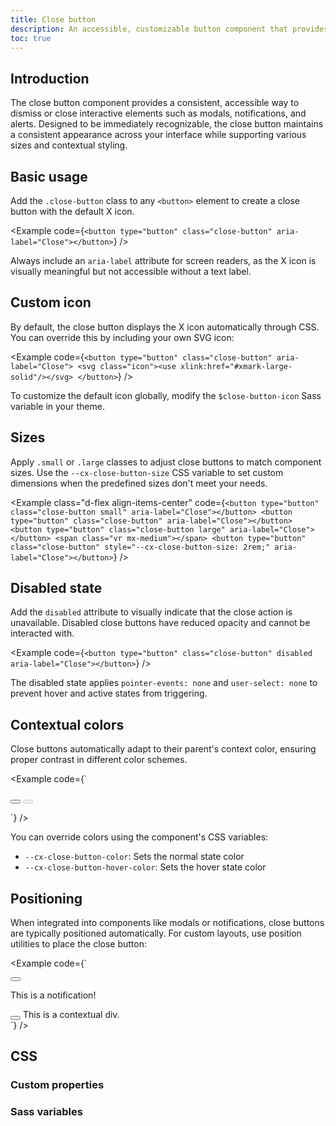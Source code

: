 ```yaml
---
title: Close button
description: An accessible, customizable button component that provides a consistent way to dismiss or close interactive elements.
toc: true
---
```


## Introduction

The close button component provides a consistent, accessible way to dismiss or close interactive elements such as modals, notifications, and alerts. Designed to be immediately recognizable, the close button maintains a consistent appearance across your interface while supporting various sizes and contextual styling.

## Basic usage

Add the `.close-button` class to any `<button>` element to create a close button with the default X icon.

<Example code={`<button type="button" class="close-button" aria-label="Close"></button>`} />

<Callout type="warning">
  Always include an <code>aria-label</code> attribute for screen readers, as the X icon is visually meaningful but not accessible without a text label.
</Callout>

## Custom icon

By default, the close button displays the X icon automatically through CSS. You can override this by including your own SVG icon:

<Example code={`<button type="button" class="close-button" aria-label="Close">
    <svg class="icon"><use xlink:href="#xmark-large-solid"/></svg>
  </button>`} />

To customize the default icon globally, modify the `$close-button-icon` Sass variable in your theme.

## Sizes

Apply `.small` or `.large` classes to adjust close buttons to match component sizes. Use the <code>--cx-close-button-size</code> CSS variable to set custom dimensions when the predefined sizes don't meet your needs.

<Example class="d-flex align-items-center" code={`<button type="button" class="close-button small" aria-label="Close"></button>
<button type="button" class="close-button" aria-label="Close"></button>
<button type="button" class="close-button large" aria-label="Close"></button>
<span class="vr mx-medium"></span>
<button type="button" class="close-button" style="--cx-close-button-size: 2rem;" aria-label="Close"></button>`} />

## Disabled state

Add the `disabled` attribute to visually indicate that the close action is unavailable. Disabled close buttons have reduced opacity and cannot be interacted with.

<Example code={`<button type="button" class="close-button" disabled aria-label="Close"></button>`} />

The disabled state applies `pointer-events: none` and `user-select: none` to prevent hover and active states from triggering.

## Contextual colors

Close buttons automatically adapt to their parent's context color, ensuring proper contrast in different color schemes.

<Example code={`<div class="context secondary">
    <button type="button" class="close-button" aria-label="Close"></button>
    <button type="button" class="close-button" disabled aria-label="Close"></button>
  </div>`} />

You can override colors using the component's CSS variables:
- `--cx-close-button-color`: Sets the normal state color
- `--cx-close-button-hover-color`: Sets the hover state color

## Positioning

When integrated into components like modals or notifications, close buttons are typically positioned automatically. For custom layouts, use position utilities to place the close button:

<Example code={`<div class="notification success">
    <button type="button" class="close-button" data-cx-dismiss="notification" aria-label="Close"></button>
    <p class="message">This is a notification!</p>
  </div>
  <div class="context success border rounded px-medium py-small position-relative">
    <button type="button" class="close-button position-absolute end-0 me-xsmall" data-cx-dismiss="context" aria-label="Close"></button>
    This is a contextual div.
  </div>`} />

## CSS

<DocsCSS />

### Custom properties

<DocsCSSVars />

<ScssDocs name="close-button-css-vars" file="scss/_close-button.scss" />

### Sass variables

<DocsSASSVars notExposed={true} />

<ScssDocs name="close-button-variables" file="scss/_variables.scss" />
